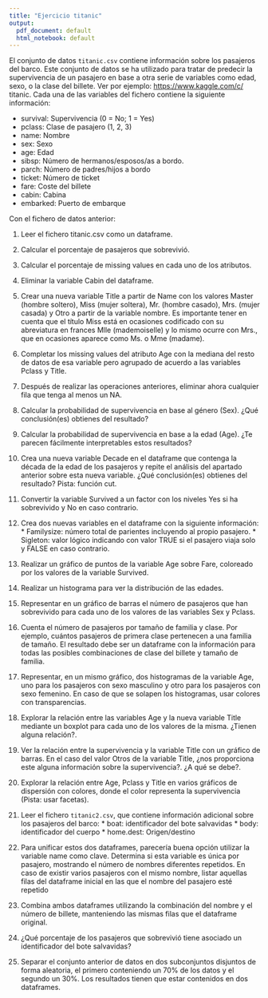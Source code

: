 ```yaml
---
title: "Ejercicio titanic"
output:
  pdf_document: default
  html_notebook: default
---
```


El conjunto de datos `titanic.csv` contiene información sobre los pasajeros
del barco. Este conjunto de datos se ha utilizado para tratar de predecir la
supervivencia de un pasajero en base a otra serie de variables como edad,
sexo, o la clase del billete. Ver por ejemplo: [https://www.kaggle.com/c/](https://www.kaggle.com/c/) titanic. Cada una de las variables del fichero contiene la siguiente información:

  * survival: Supervivencia (0 = No; 1 = Yes)
  * pclass: Clase de pasajero (1, 2, 3)
  * name: Nombre
  * sex: Sexo
  * age: Edad
  * sibsp: Número de hermanos/esposos/as a bordo.
  * parch: Número de padres/hijos a bordo
  * ticket: Número de ticket
  * fare: Coste del billete
  * cabin: Cabina
  * embarked: Puerto de embarque

Con el fichero de datos anterior:

  1. Leer el fichero titanic.csv como un dataframe.

  2. Calcular el porcentaje de pasajeros que sobrevivió.

  3. Calcular el porcentaje de missing values en cada uno de los atributos.

  4. Eliminar la variable Cabin del dataframe.

  5. Crear una nueva variable Title a partir de Name con los valores Master (hombre soltero), Miss (mujer soltera), Mr. (hombre casado), Mrs. (mujer casada) y Otro a partir de la variable nombre. Es importante tener en cuenta que el título Miss está en ocasiones
codificado con su abreviatura en frances Mlle (mademoiselle) y lo mismo ocurre con Mrs., que en ocasiones aparece como Ms. o Mme (madame).

  6. Completar los missing values del atributo Age con la mediana del resto de datos de esa variable pero agrupado de acuerdo a las variables Pclass y Title.

  7. Después de realizar las operaciones anteriores, eliminar ahora cualquier fila que tenga al menos un NA.
  
  8. Calcular la probabilidad de supervivencia en base al género (Sex). ¿Qué conclusión(es) obtienes del resultado?

  9. Calcular la probabilidad de supervivencia en base a la edad (Age). ¿Te parecen fácilmente interpretables estos resultados?
  
  10. Crea una nueva variable Decade en el dataframe que contenga la década de la edad de los pasajeros y repite el análisis del apartado anterior sobre esta nueva variable. ¿Qué conclusión(es) obtienes del resultado? Pista: función cut.

  11. Convertir la variable Survived a un factor con los niveles
Yes si ha sobrevivido y No en caso contrario.

  12. Crea dos nuevas variables en el dataframe con la siguiente información:
    * Familysize: número total de parientes incluyendo al propio pasajero.
    * Sigleton: valor lógico indicando con valor TRUE si el pasajero viaja solo y FALSE en caso contrario.

  13. Realizar un gráfico de puntos de la variable Age sobre Fare, coloreado por los valores de la variable Survived.

  14. Realizar un histograma para ver la distribución de las edades.

  15. Representar en un gráfico de barras el número de pasajeros que han sobrevivido para cada uno de los valores de las variables Sex y Pclass.

  16. Cuenta el número de pasajeros por tamaño de familia y clase. Por ejemplo, cuántos pasajeros de primera clase pertenecen a una familia de tamaño. El resultado debe ser un dataframe con la información para todas las posibles combinaciones de clase del billete
y tamaño de familia.

  17. Representar, en un mismo gráfico, dos histogramas de la variable Age, uno para los pasajeros con sexo masculino y otro para los pasajeros con sexo femenino. En caso de que se solapen los histogramas, usar colores con transparencias.

  18. Explorar la relación entre las variables Age y la nueva variable Title mediante un boxplot para cada uno de los valores de la misma. ¿Tienen alguna relación?.

  19. Ver la relación entre la supervivencia y la variable Title con un gráfico de barras. En el caso del valor Otros de la variable Title, ¿nos proporciona este alguna información sobre la supervivencia?. ¿A qué se debe?.

  20. Explorar la relación entre Age, Pclass y Title en varios gráficos de dispersión con colores, donde el color representa la supervivencia (Pista: usar facetas).

  21. Leer el fichero `titanic2.csv`, que contiene información adicional sobre los pasajeros del barco:
    * boat: identificador del bote salvavidas
    * body: identificador del cuerpo
    * home.dest: Origen/destino

  22. Para unificar estos dos dataframes, parecería buena opción utilizar la variable name como clave. Determina si esta variable es única por pasajero, mostrando el número de nombres diferentes repetidos. En caso de existir varios pasajeros con el mismo nombre, listar aquellas filas del dataframe inicial en las que el nombre del pasajero esté repetido

  23. Combina ambos dataframes utilizando la combinación del nombre y el número de billete, manteniendo las mismas filas que el dataframe original.

  24. ¿Qué porcentaje de los pasajeros que sobrevivió tiene asociado un identificador del bote salvavidas?
  
  25. Separar el conjunto anterior de datos en dos subconjuntos disjuntos de forma aleatoria, el primero conteniendo un 70% de los datos y el segundo un 30%. Los resultados tienen que estar contenidos en dos dataframes.
